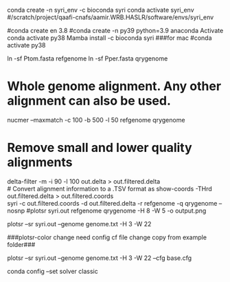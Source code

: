 conda create -n syri_env -c bioconda syri
conda activate syri_env
#/scratch/project/qaafi-cnafs/aamir.WRB.HASLR/software/envs/syri_env

#conda create en 3.8
#conda create -n py39 python=3.9 anaconda
Activate
conda activate py38
Mamba install -c bioconda syri
###for mac
#conda activate py38

#################
ln -sf Ptom.fasta refgenome
ln -sf Pper.fasta qrygenome

# Whole genome alignment. Any other alignment can also be used.
nucmer --maxmatch -c 100 -b 500 -l 50 refgenome qrygenome       

# Remove small and lower quality alignments
delta-filter -m -i 90 -l 100 out.delta > out.filtered.delta     
# Convert alignment information to a .TSV format as 
show-coords -THrd out.filtered.delta > out.filtered.coords     
syri -c out.filtered.coords -d out.filtered.delta -r refgenome -q qrygenome --nosnp
#plotsr syri.out refgenome qrygenome -H 8 -W 5 -o output.png

plotsr --sr syri.out --genome genome.txt -H 3 -W 22

###plotsr-color change need config cf file change copy from example folder###

plotsr --sr syri.out --genome genome.txt -H 3 -W 22 --cfg base.cfg

conda config --set solver classic